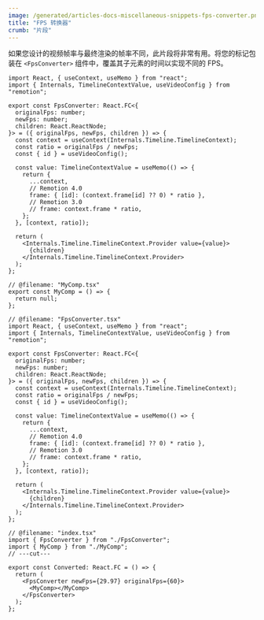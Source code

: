 ```yaml
---
image: /generated/articles-docs-miscellaneous-snippets-fps-converter.png
title: "FPS 转换器"
crumb: "片段"
---
```


如果您设计的视频帧率与最终渲染的帧率不同，此片段将非常有用。将您的标记包装在 `<FpsConverter>` 组件中，覆盖其子元素的时间以实现不同的 FPS。

```tsx twoslash title="FpsConverter.tsx"
import React, { useContext, useMemo } from "react";
import { Internals, TimelineContextValue, useVideoConfig } from "remotion";

export const FpsConverter: React.FC<{
  originalFps: number;
  newFps: number;
  children: React.ReactNode;
}> = ({ originalFps, newFps, children }) => {
  const context = useContext(Internals.Timeline.TimelineContext);
  const ratio = originalFps / newFps;
  const { id } = useVideoConfig();

  const value: TimelineContextValue = useMemo(() => {
    return {
      ...context,
      // Remotion 4.0
      frame: { [id]: (context.frame[id] ?? 0) * ratio },
      // Remotion 3.0
      // frame: context.frame * ratio,
    };
  }, [context, ratio]);

  return (
    <Internals.Timeline.TimelineContext.Provider value={value}>
      {children}
    </Internals.Timeline.TimelineContext.Provider>
  );
};
```

```tsx twoslash title="用法"
// @filename: "MyComp.tsx"
export const MyComp = () => {
  return null;
};

// @filename: "FpsConverter.tsx"
import React, { useContext, useMemo } from "react";
import { Internals, TimelineContextValue, useVideoConfig } from "remotion";

export const FpsConverter: React.FC<{
  originalFps: number;
  newFps: number;
  children: React.ReactNode;
}> = ({ originalFps, newFps, children }) => {
  const context = useContext(Internals.Timeline.TimelineContext);
  const ratio = originalFps / newFps;
  const { id } = useVideoConfig();

  const value: TimelineContextValue = useMemo(() => {
    return {
      ...context,
      // Remotion 4.0
      frame: { [id]: (context.frame[id] ?? 0) * ratio },
      // Remotion 3.0
      // frame: context.frame * ratio,
    };
  }, [context, ratio]);

  return (
    <Internals.Timeline.TimelineContext.Provider value={value}>
      {children}
    </Internals.Timeline.TimelineContext.Provider>
  );
};

// @filename: "index.tsx"
import { FpsConverter } from "./FpsConverter";
import { MyComp } from "./MyComp";
// ---cut---

export const Converted: React.FC = () => {
  return (
    <FpsConverter newFps={29.97} originalFps={60}>
      <MyComp></MyComp>
    </FpsConverter>
  );
};
```
